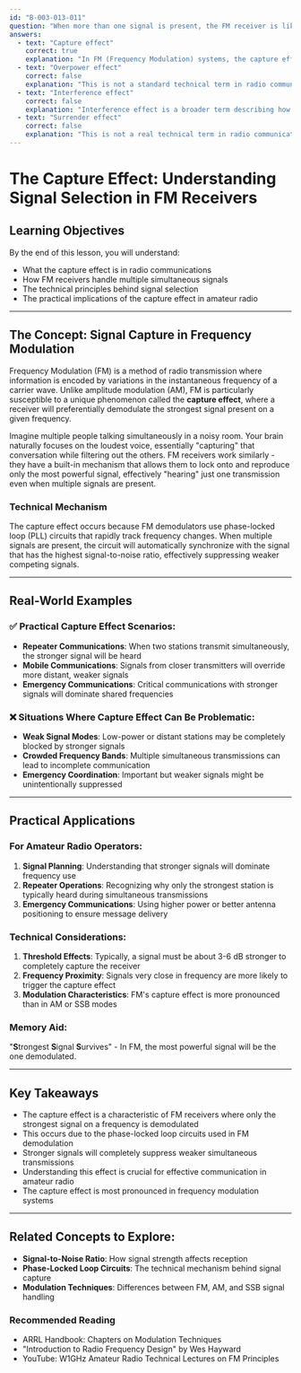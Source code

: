 ```yaml
---
id: "B-003-013-011"
question: "When more than one signal is present, the FM receiver is likely to demodulate only the strongest signal. What is this behaviour called?"
answers:
  - text: "Capture effect"
    correct: true
    explanation: "In FM (Frequency Modulation) systems, the capture effect describes the phenomenon where a receiver will lock onto and demodulate only the strongest of multiple simultaneous signals on the same frequency. This occurs because FM demodulators are designed to track the instantaneous frequency of the most powerful signal, effectively 'capturing' and reproducing only that signal while suppressing weaker competing signals."
  - text: "Overpower effect"
    correct: false
    explanation: "This is not a standard technical term in radio communications. While the description sounds similar to the capture effect, 'overpower effect' is not a recognized scientific or engineering term used to describe signal selection in FM receivers."
  - text: "Interference effect"
    correct: false
    explanation: "Interference effect is a broader term describing how different signals can disrupt each other's reception, but it doesn't specifically describe the selective demodulation behavior of FM receivers where only the strongest signal is processed."
  - text: "Surrender effect"
    correct: false
    explanation: "This is not a real technical term in radio communications. It sounds similar to the capture effect but is not a scientifically recognized description of signal selection in FM receivers."
---
```


# The Capture Effect: Understanding Signal Selection in FM Receivers

## Learning Objectives
By the end of this lesson, you will understand:
- What the capture effect is in radio communications
- How FM receivers handle multiple simultaneous signals
- The technical principles behind signal selection
- The practical implications of the capture effect in amateur radio

---

## The Concept: Signal Capture in Frequency Modulation

Frequency Modulation (FM) is a method of radio transmission where information is encoded by variations in the instantaneous frequency of a carrier wave. Unlike amplitude modulation (AM), FM is particularly susceptible to a unique phenomenon called the **capture effect**, where a receiver will preferentially demodulate the strongest signal present on a given frequency.

Imagine multiple people talking simultaneously in a noisy room. Your brain naturally focuses on the loudest voice, essentially "capturing" that conversation while filtering out the others. FM receivers work similarly - they have a built-in mechanism that allows them to lock onto and reproduce only the most powerful signal, effectively "hearing" just one transmission even when multiple signals are present.

### Technical Mechanism

The capture effect occurs because FM demodulators use phase-locked loop (PLL) circuits that rapidly track frequency changes. When multiple signals are present, the circuit will automatically synchronize with the signal that has the highest signal-to-noise ratio, effectively suppressing weaker competing signals.

---

## Real-World Examples

### ✅ Practical Capture Effect Scenarios:
- **Repeater Communications**: When two stations transmit simultaneously, the stronger signal will be heard
- **Mobile Communications**: Signals from closer transmitters will override more distant, weaker signals
- **Emergency Communications**: Critical communications with stronger signals will dominate shared frequencies

### ❌ Situations Where Capture Effect Can Be Problematic:
- **Weak Signal Modes**: Low-power or distant stations may be completely blocked by stronger signals
- **Crowded Frequency Bands**: Multiple simultaneous transmissions can lead to incomplete communication
- **Emergency Coordination**: Important but weaker signals might be unintentionally suppressed

---

## Practical Applications

### For Amateur Radio Operators:
1. **Signal Planning**: Understanding that stronger signals will dominate frequency use
2. **Repeater Operations**: Recognizing why only the strongest station is typically heard during simultaneous transmissions
3. **Emergency Communications**: Using higher power or better antenna positioning to ensure message delivery

### Technical Considerations:
1. **Threshold Effects**: Typically, a signal must be about 3-6 dB stronger to completely capture the receiver
2. **Frequency Proximity**: Signals very close in frequency are more likely to trigger the capture effect
3. **Modulation Characteristics**: FM's capture effect is more pronounced than in AM or SSB modes

### Memory Aid:
"**S**trongest **S**ignal **S**urvives" - In FM, the most powerful signal will be the one demodulated.

---

## Key Takeaways

- The capture effect is a characteristic of FM receivers where only the strongest signal on a frequency is demodulated
- This occurs due to the phase-locked loop circuits used in FM demodulation
- Stronger signals will completely suppress weaker simultaneous transmissions
- Understanding this effect is crucial for effective communication in amateur radio
- The capture effect is most pronounced in frequency modulation systems

---

## Related Concepts to Explore:
- **Signal-to-Noise Ratio**: How signal strength affects reception
- **Phase-Locked Loop Circuits**: The technical mechanism behind signal capture
- **Modulation Techniques**: Differences between FM, AM, and SSB signal handling

### Recommended Reading
- ARRL Handbook: Chapters on Modulation Techniques
- "Introduction to Radio Frequency Design" by Wes Hayward
- YouTube: W1GHz Amateur Radio Technical Lectures on FM Principles